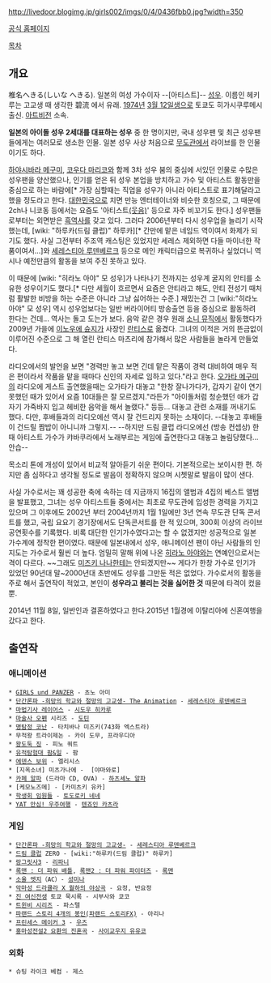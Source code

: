 http://livedoor.blogimg.jp/girls002/imgs/0/4/0436fbb0.jpg?width=350

[http://lantis.jp/artist/data.php?id=a5dbde4308e2381b9260ef5a0c09baee 공식 홈페이지]

[[목차]]

== 개요 ==
椎名へきる(しいな へきる). 일본의 여성 가수이자 --[아티스트]-- [[성우]]. 이름인 헤키루는 고교생 때 생각한 碧流 에서 유래. [[1974년]] [[3월 12일]]생으로 토쿄도 히가시쿠루메시 출신. [[아트비전]] 소속.

'''일본의 아이돌 성우 2세대를 대표하는 성우''' 중 한 명이지만, 국내 성우팬 및 최근 성우팬들에게는 여러모로 생소한 인물. 일본 성우 사상 처음으로 [[무도관]]에서 라이브를 한 인물이기도 하다.

[[하야시바라 메구미]], [[코우다 마리코]]와 함께 3차 성우 붐의 중심에 서있던 인물로 수많은 성우팬을 양산했으나, 인기를 얻은 뒤 성우 본업을 방치하고 가수 및 아티스트 활동만을 중심으로 하는 바람에[* 가장 심할때는 직업을 성우가 아니라 아티스트로 표기해달라고 했을 정도라고 한다. [[대한민국]]으로 치면 만능 엔터테이너와 비슷한 호칭으로, 그 때문에 2ch나 니코동 등에서는 요즘도 '아티스트[[(웃음)]]' 등으로 자주 비꼬기도 한다.] 성우팬들로부터는 외면받은 [[흑역사]]를 갖고 있다. 그러다 2006년부터 다시 성우업을 늘리기 시작했는데, [wiki: "하루카(드림 클럽)" 하루카][* 간만에 맡은 네임드 역이여서 화제가 되기도 했다. 사실 그전부터 주조역 캐스팅은 있었지만 세레스 제외하면 다들 마이너한 작품이여서...]와 [[세레스티아 루덴베르크]] 등으로 메인 캐릭터급으로 복귀하나 싶었더니 역시나 예전만큼의 활동을 보여 주진 못하고 있다.

이 때문에 [wiki: "히라노 아야" 모 성우]가 나타나기 전까지는 성우계 굴지의 안티를 소유한 성우이기도 했다.[* 다만 세월이 흐르면서 요즘은 안티라고 해도, 안티 전성기 때처럼 활발한 비방을 하는 수준은 아니라 그냥 싫어하는 수준.] 재밌는건 그 [wiki:"히라노 아야" 모 성우] 역시 성우업보다는 일반 버라이어티 방송출연 등을 중심으로 활동하려 한다는 건데... 역사는 돌고 도는가 보다. 음악 같은 경우 원래 [[소니 뮤직]]에서 활동했다가 2009년 가을에 [[이노우에 슌지]]가 사장인 [[란티스]]로 옮겼다. 그녀의 이적은 거의 뜬금없이 이루어진 수준으로 그 해 열린 란티스 마츠리에 참가해서 많은 사람들을 놀라게 만들었다.

라디오에서의 발언을 보면 "경력만 놓고 보면 긴데 맡은 작품이 경력 대비하여 매우 적은 편이라서 작품을 맡을 때마다 신인의 자세로 임하고 있다."라고 한다. [[오가타 메구미]]의 라디오에 게스트 출연했을때는 오가타가 대놓고 "한창 잘나가다가, 갑자기 같이 연기 못했던 때가 있어서 요즘 10대들은 잘 모르겠지."라든가 "아이돌처럼 청순했던 애가 갑자기 가죽바지 입고 헤비한 음악을 해서 놀랬다." 등등... 대놓고 관련 소재를 꺼내기도 했다. 다만, 후배들과의 라디오에선 역시 잘 건드리지 못하는 소재이다. --대놓고 후배들이 건드릴 짬밥이 아니니까 그렇지.-- --하지만 드림 클럽 라디오에선 (방송 컨셉상) 한때 아티스트 가수가 캬바쿠라에서 노래부르는 게임에 출연한다고 대놓고 놀림당했다...안습--

목소리 톤에 개성이 있어서 비교적 알아듣기 쉬운 편이다. 기본적으로는 보이시한 편. 하지만 좀 심하다고 생각될 정도로 발음이 정확하지 않으며 시쳇말로 발음이 많이 샌다.

사실 가수로서는 꽤 성공한 축에 속하는 데 지금까지 16집의 앨범과 4집의 베스트 앨범을 발표했고, 그녀는 성우 아티스트들 중에서는 최초로 무도관에 입성한 경력을 가지고 있으며 그 이후에도 2002년 부터 2004년까지 1월 1일에만 3년 연속 무도관 단독 콘서트를 했고, 국립 요요기 경기장에서도 단독콘서트를 한 적 있으며, 300회 이상의 라이브 공연횟수를 기록했다. 비록 대단한 인기가수였다고는 할 수 없겠지만 성공적으로 일본 가수계에 정착한 편이였다. 때문에 일본내에서 성우, 애니메이션 팬이 아닌 사람들의 인지도는 가수로서 훨씬 더 높다. 엄밀히 말해 위에 나온 [[히라노 아야]]와는 연예인으로서는 격이 다르다. ~~그래도 [[미즈키 나나]]한테는 안되겠지만~~ 게다가 한창 가수로 인기가 있었던 90년대 말~2000년대 초반에도 성우를 그만둔 적은 없었다. 가수로서의 활동을 주로 해서 출연작이 적었고, 본인이 '''성우라고 불리는 것을 싫어한 것''' 때문에 타격이 컸을 뿐.

2014년 11월 8일, 일반인과 결혼하였다고 한다.2015년 1월경에 이탈리아에 신혼여행을 갔다고 한다.
== 출연작 ==
=== 애니메이션 ===
 * [[GIRLS und PANZER]] - 쵸노 아미
 * [[단간론파 -희망의 학교와 절망의 고교생- The Animation]] - [[세레스티아 루덴베르크]]
 * [[마법기사 레이어스]] - [[시도우 히카루]]
 * [[마술사 오펜]] 시리즈 - [[도틴]]
 * [[명탐정 코난]] - 타치바나 미즈키(743화 엑스트라)
 * 무적왕 트라이제논 - 카이 도무, 프라우디아
 * [[왕도둑 징]] - 피노 쿼트
 * [[유적탐험대 팜&일]] - 팜
 * [[에덴스 보위]] - 엘리시스
 * [지옥소녀] 미츠가나에 -  [야마와로]
 * [[카페 알파]] (드라마 CD, OVA) - [[하츠세노 알파]]
 * [케모노즈메] - [카미츠키 유카]
 * [[학생회 임원들]] - [[토도로키 네네]]
 * [[YAT 안심! 우주여행]] - [[텐죠인 카츠라]]

=== 게임 ===
 * [[단간론파 -희망의 학교와 절망의 고교생-]] - [[세레스티아 루덴베르크]]
 * [[드림 클럽]] ZERO - [wiki:"하루카(드림 클럽)" 하루카]
 * [[랑그릿사3]] - [[리파니]]
 * [[록맨 : 더 파워 배틀]], [[록맨2 : 더 파워 파이터즈]] - [[록맨]]
 * [[소울 엣지]]（AC）- [[성미나]]
 * [[악마성 드라큘라 X 월하의 야상곡]] - 요정, 반요정
 * [[진 여신전생]] 토쿄 묵시록 - 시부사와 쿄코
 * [[트윈비 시리즈]] - 파스텔
 * [[파랜드 스토리 4개의 봉인(파랜드 스토리FX)]] - 아리나
 * [[프린세스 메이커 3]] - [[우즈]]
 * [[홍마성전설2 요환의 진혼곡]] - [[사이교우지 유유코]]

=== 외화 ===
 * 슈팅 라이크 베컴 - 제스
